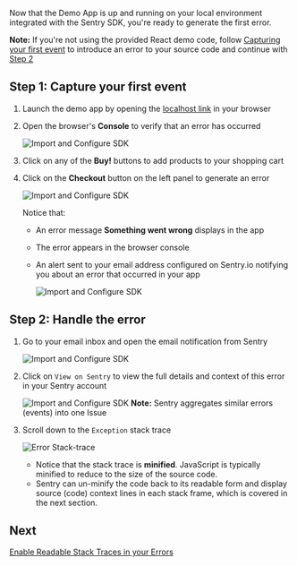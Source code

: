 Now that the Demo App is up and running on your local environment integrated with the Sentry SDK, you're ready to generate the first error.

**Note:** If you're not using the provided React demo code, follow [Capturing your first event](/error-reporting/quickstart/) to introduce an error to your source code and continue with [Step 2](#step-2-handle-the-error)

## Step 1: Capture your first event

1. Launch the demo app by opening the [localhost link](http://localhost:5000) in your browser

2. Open the browser's **Console** to verify that an error has occurred

    ![Import and Configure SDK](generate-first-error-02.png)

3. Click on any of the **Buy!** buttons to add products to your shopping cart

4. Click on the **Checkout** button on the left panel to generate an error

    ![Import and Configure SDK](generate-first-error-01.png)

    Notice that:
    * An error message **Something went wrong** displays in the app
    * The error appears in the browser console
    * An alert sent to your email address configured on Sentry.io notifying you about an error that occurred in your app

        ![Import and Configure SDK](generate-first-error-03.png)

## Step 2: Handle the error

1. Go to your email inbox and open the email notification from Sentry

    ![Import and Configure SDK](generate-first-error-04.png)

2. Click on `View on Sentry` to view the full details and context of this error in your Sentry account

    ![Import and Configure SDK](generate-first-error-05.png)
    **Note:** Sentry aggregates similar errors (events) into one Issue

3. Scroll down to the `Exception` stack trace

    ![Error Stack-trace](generate-first-error-06.png)

    * Notice that the stack trace is **minified**.  JavaScript is typically minified to reduce to the size of the source code.
    * Sentry can un-minify the code back to its readable form and display source (code) context lines in each stack frame, which is covered in the next section.

## Next

[Enable Readable Stack Traces in your Errors](/guides/integrate-frontend/upload-source-maps/)
